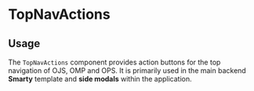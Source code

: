 

<Meta of={TopNavActionsStories} />

# TopNavActions

## Usage

The `TopNavActions` component provides action buttons for the top navigation of OJS, OMP and OPS. It is primarily used in the main backend **Smarty** template and **side modals** within the application.

<Controls />
<Stories />
